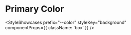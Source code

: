 
# Primary Color

<StyleShowcases
  prefix="--color"
  styleKey="background"
  componentProps={{ className: 'box' }}
/>
